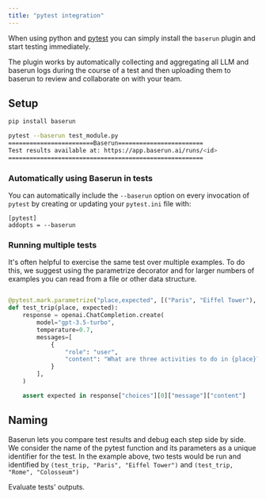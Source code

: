 ```yaml
---
title: "pytest integration"
---
```


When using python and [pytest](https://docs.pytest.org/) you can simply install the `baserun` plugin and start testing immediately.

The plugin works by automatically collecting and aggregating all LLM and baserun logs during the course of a test and then uploading them to baserun to review and collaborate on with your team.

## Setup

```bash
pip install baserun

pytest --baserun test_module.py
========================Baserun========================
Test results available at: https://app.baserun.ai/runs/<id>
=======================================================
```

### Automatically using Baserun in tests

You can automatically include the `--baserun` option on every invocation of `pytest` by creating or updating your `pytest.ini` file with:

```
[pytest]
addopts = --baserun
```

### Running multiple tests

It's often helpful to exercise the same test over multiple examples. To do this, we suggest using the parametrize decorator and for larger numbers of examples you can read from a file or other data structure.

```python

@pytest.mark.parametrize("place,expected", [("Paris", "Eiffel Tower"), ("Rome", "Colosseum")])
def test_trip(place, expected):
    response = openai.ChatCompletion.create(
        model="gpt-3.5-turbo",
        temperature=0.7,
        messages=[
            {
                "role": "user",
                "content": "What are three activities to do in {place}?"
            }
        ],
    )

    assert expected in response["choices"][0]["message"]["content"]
```

## Naming

Baserun lets you compare test results and debug each step side by side. We consider the name of the pytest function and its parameters as a unique identifier for the test. In the example above, two tests would be run and identified by `(test_trip, "Paris", "Eiffel Tower")` and `(test_trip, "Rome", "Colosseum")`

<CardGroup cols={2}>
  <Card
    title="Automatic evaluations"
    icon="scale-balanced"
    href="/evaluation/automatic-evaluation"
  >
    Evaluate tests' outputs.
  </Card>
</CardGroup>
